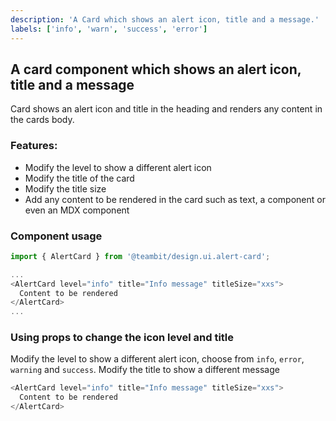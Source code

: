 ```yaml
---
description: 'A Card which shows an alert icon, title and a message.'
labels: ['info', 'warn', 'success', 'error']
---
```



## A card component which shows an alert icon, title and a message

Card shows an alert icon and title in the heading and renders any content in the cards body.

### Features:

- Modify the level to show a different alert icon
- Modify the title of the card
- Modify the title size
- Add any content to be rendered in the card such as text, a component or even an MDX component

### Component usage

```js
import { AlertCard } from '@teambit/design.ui.alert-card';

...
<AlertCard level="info" title="Info message" titleSize="xxs">
  Content to be rendered
</AlertCard>
...
```

### Using props to change the icon level and title

Modify the level to show a different alert icon, choose from `info`, `error`, `warning` and `success`. Modify the title to show a different message

```js live
<AlertCard level="info" title="Info message" titleSize="xxs">
  Content to be rendered
</AlertCard>
```
